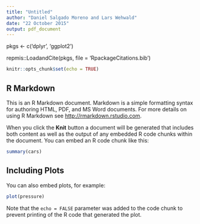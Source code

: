 ```yaml
---
title: "Untitled"
author: "Daniel Salgado Moreno and Lars Wehwald"
date: "22 October 2015"
output: pdf_document
---
```

pkgs <- c('dplyr', 'ggplot2')

repmis::LoadandCite(pkgs, file = 'RpackageCitations.bib')

```r
knitr::opts_chunk$set(echo = TRUE)
```

## R Markdown

This is an R Markdown document. Markdown is a simple formatting syntax for authoring HTML, PDF, and MS Word documents. For more details on using R Markdown see <http://rmarkdown.rstudio.com>.

When you click the **Knit** button a document will be generated that includes both content as well as the output of any embedded R code chunks within the document. You can embed an R code chunk like this:

```r
summary(cars)
```

## Including Plots

You can also embed plots, for example:

```r
plot(pressure)
```

Note that the `echo = FALSE` parameter was added to the code chunk to prevent printing of the R code that generated the plot.
